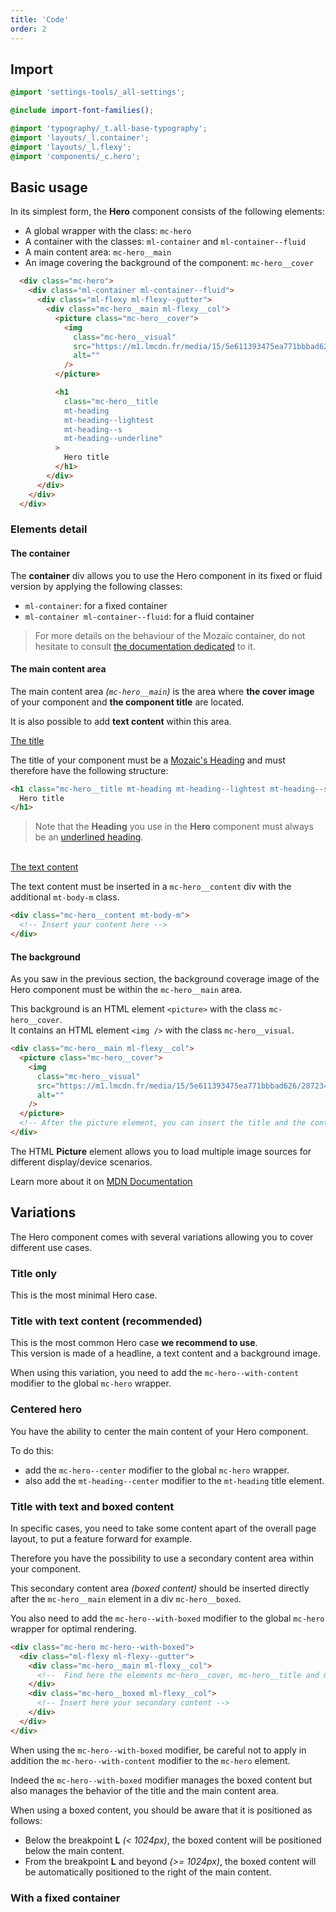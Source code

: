 ```yaml
---
title: 'Code'
order: 2
---
```


## Import

```scss
@import 'settings-tools/_all-settings';

@include import-font-families();

@import 'typography/_t.all-base-typography';
@import 'layouts/_l.container';
@import 'layouts/_l.flexy';
@import 'components/_c.hero';
```

## Basic usage

In its simplest form, the **Hero** component consists of the following elements:

- A global wrapper with the class: `mc-hero`
- A container with the classes: `ml-container` and `ml-container--fluid`
- A main content area: `mc-hero__main`
- An image covering the background of the component: `mc-hero__cover`

```html
  <div class="mc-hero">
    <div class="ml-container ml-container--fluid">
      <div class="ml-flexy ml-flexy--gutter">
        <div class="mc-hero__main ml-flexy__col">
          <picture class="mc-hero__cover">
            <img
              class="mc-hero__visual"
              src="https://m1.lmcdn.fr/media/15/5e611393475ea771bbbad626/2872342965/greenkub-maison-sans-permis5e611393063b330009a4a405.jpg?width=800&crop=16:9,smart"
              alt=""
            />
          </picture>

          <h1
            class="mc-hero__title 
            mt-heading
            mt-heading--lightest
            mt-heading--s 
            mt-heading--underline"
          >
            Hero title
          </h1>
        </div>
      </div>
    </div>
  </div>
```

### Elements detail

#### The container

The **container** div allows you to use the Hero component in its fixed or fluid version by applying the following classes:
- `ml-container`: for a fixed container
- `ml-container ml-container--fluid`: for a fluid container

> For more details on the behaviour of the Mozaïc container, do not hesitate to consult [the documentation dedicated](/Foundations/Layout/Container/) to it.

#### The main content area

The main content area _(`mc-hero__main`)_ is the area where **the cover image** of your component and **the component title** are located.

It is also possible to add **text content** within this area.

<u>The title</u>

The title of your component must be a [Mozaic's Heading](/Foundations/Typography/HeadingStyles/) and must therefore have the following structure:

```html
<h1 class="mc-hero__title mt-heading mt-heading--lightest mt-heading--s mt-heading--underline">
  Hero title
</h1>
```

> Note that the **Heading** you use in the **Hero** component must always be an [underlined heading](/Foundations/Typography/HeadingStyles/#underlined-headings).

<br/>
<u>The text content</u>

The text content must be inserted in a `mc-hero__content` div with the additional `mt-body-m` class.

```html
<div class="mc-hero__content mt-body-m">
  <!-- Insert your content here -->
</div>
```

#### The background

As you saw in the previous section, the background coverage image of the Hero component must be within the `mc-hero__main` area.

This background is an HTML element `<picture>` with the class `mc-hero__cover`. <br/>It contains an HTML element `<img />` with the class `mc-hero__visual`.

```html
<div class="mc-hero__main ml-flexy__col">
  <picture class="mc-hero__cover">
    <img
      class="mc-hero__visual"
      src="https://m1.lmcdn.fr/media/15/5e611393475ea771bbbad626/2872342965/greenkub-maison-sans-permis5e611393063b330009a4a405.jpg?width=800&crop=16:9,smart"
      alt=""
    />
  </picture>
  <!-- After the picture element, you can insert the title and the content of your component  -->
</div>
```

<Highlight theme="tips" title="Take advantage of the picture element">

  The HTML **Picture** element allows you to load multiple image sources for different display/device scenarios. 

  Learn more about it on [MDN Documentation](https://developer.mozilla.org/en-US/docs/Web/HTML/Element/picture)

</Highlight>

## Variations

The Hero component comes with several variations allowing you to cover different use cases.

### Title only

This is the most minimal Hero case.

<Preview path="basic" />

### Title with text content (recommended)

This is the most common Hero case **we recommend to use**. <br/>This version is made of a headline, a text content and a background image.

When using this variation, you need to add the `mc-hero--with-content` modifier to the global `mc-hero` wrapper.

<Preview path="title-content" />

### Centered hero

You have the ability to center the main content of your Hero component.

To do this: 
- add the `mc-hero--center` modifier to the global `mc-hero` wrapper.
- also add the `mt-heading--center` modifier to the `mt-heading` title element.

<Preview path="title-centered" />

<Preview path="title-content-centered" />

### Title with text and boxed content

In specific cases, you need to take some content apart of the overall page layout, to put a feature forward for example.

Therefore you have the possibility to use a secondary content area within your component.

This secondary content area _(boxed content)_ should be inserted directly after the `mc-hero__main` element in a div `mc-hero__boxed`.

You also need to add the `mc-hero--with-boxed` modifier to the global `mc-hero` wrapper for optimal rendering.

```html
<div class="mc-hero mc-hero--with-boxed">
  <div class="ml-flexy ml-flexy--gutter">
    <div class="mc-hero__main ml-flexy__col">
      <!--  Find here the elements mc-hero__cover, mc-hero__title and mc-hero__content -->
    </div>
    <div class="mc-hero__boxed ml-flexy__col">
      <!-- Insert here your secondary content -->
    </div>
  </div>
</div>
```

<Preview path="boxed-content" nude />

<Highlight theme="warning">

  When using the `mc-hero--with-boxed` modifier, be careful not to apply in addition the `mc-hero--with-content` modifier to the `mc-hero` element.

  Indeed the `mc-hero--with-boxed` modifier manages the boxed content but also manages the behavior of the title and the main content area.

</Highlight>

<Highlight title="More about the boxed content position">

When using a boxed content, you should be aware that it is positioned as follows:

- Below the breakpoint **L** _(< 1024px)_, the boxed content will be positioned below the main content.
- From the breakpoint **L** and beyond _(>= 1024px)_, the boxed content will be automatically positioned to the right of the main content.

</Highlight>

### With a fixed container

<Preview path="fixed" />